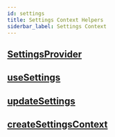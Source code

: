 ```yaml
---
id: settings
title: Settings Context Helpers
siderbar_label: Settings Context
---
```


## [SettingsProvider](https://github.com/UW-Macrostrat/ui-components/blob/master/src/settings/index.ts#L23)

## [useSettings](https://github.com/UW-Macrostrat/ui-components/blob/master/src/settings/index.ts#L67)

## [updateSettings](https://github.com/UW-Macrostrat/ui-components/blob/master/src/settings/index.ts#L72)

## [createSettingsContext](https://github.com/UW-Macrostrat/ui-components/blob/master/src/settings/index.ts#L14)
